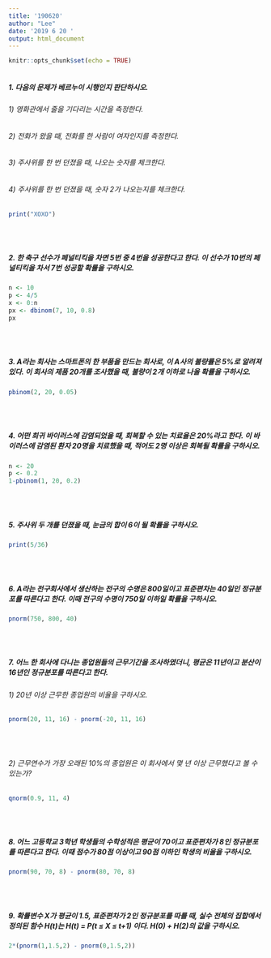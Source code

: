 ```yaml
---
title: '190620'
author: "Lee"
date: '2019 6 20 '
output: html_document
---
```


```r
knitr::opts_chunk$set(echo = TRUE)
```
```r

```

##### 1. 다음의 문제가 베르누이 시행인지 판단하시오.
###### 1) 영화관에서 줄을 기다리는 시간을 측정한다.
###### 2) 전화가 왔을 때, 전화를 한 사람이 여자인지를 측정한다.
###### 3) 주사위를 한 번 던졌을 때, 나오는 숫자를 체크한다.
###### 4) 주사위를 한 번 던졌을 때, 숫자 2가 나오는지를 체크한다.
```r
print("XOXO")
```
<br><br>

##### 2. 한 축구 선수가 페널티킥을 차면 5번 중 4번을 성공한다고 한다. 이 선수가 10번의 페널티킥을 차서 7번 성공할 확률을 구하시오.
```r
n <- 10
p <- 4/5
x <- 0:n
px <- dbinom(7, 10, 0.8)
px
```
<br><br>

##### 3. A라는 회사는 스마트폰의 한 부품을 만드는 회사로, 이 A사의 불량률은 5%로 알려져 있다. 이 회사의 제품 20개를 조사했을 때, 불량이 2개 이하로 나올 확률을 구하시오.
```r
pbinom(2, 20, 0.05)
```
<br><br>

##### 4. 어떤 희귀 바이러스에 감염되었을 때, 회복할 수 있는 치료율은 20%라고 한다. 이 바이러스에 감염된 환자 20명을 치료했을 때, 적어도 2명 이상은 회복될 확률을 구하시오.
```r
n <- 20
p <- 0.2
1-pbinom(1, 20, 0.2)
```
<br><br>

##### 5. 주사위 두 개를 던졌을 때, 눈금의 합이 6이 될 확률을 구하시오.
```r
print(5/36)
```
<br><br>

##### 6. A라는 전구회사에서 생산하는 전구의 수명은 800일이고 표준편차는 40일인 정규분포를 따른다고 한다. 이때 전구의 수명이 750일 이하일 확률을 구하시오.
```r
pnorm(750, 800, 40)
```
<br><br>

##### 7. 어느 한 회사에 다니는 종업원들의 근무기간을 조사하였더니, 평균은 11년이고 분산이 16년인 정규분포를 따른다고 한다.
###### 1) 20년 이상 근무한 종업원의 비율을 구하시오.
```r
pnorm(20, 11, 16) - pnorm(-20, 11, 16)
```
<br><br>

###### 2) 근무연수가 가장 오래된 10%의 종업원은 이 회사에서 몇 년 이상 근무했다고 볼 수 있는가?
```r
qnorm(0.9, 11, 4)
```
<br><br>

##### 8. 어느 고등학교 3학년 학생들의 수학성적은 평균이 70이고 표준편차가 8인 정규분포를 따른다고 한다.  이때 점수가 80점 이상이고 90점 이하인 학생의 비율을 구하시오.
```r
pnorm(90, 70, 8) - pnorm(80, 70, 8)
```
<br><br>

##### 9. 확률변수 X가 평균이 1.5, 표준편차가 2인 정규분포를 따를 때, 실수 전체의 집합에서 정의된 함수 H(t)는 H(t) = P(t ≤ X ≤ t+1) 이다. H(0) + H(2)의 값을 구하시오.
```r
2*(pnorm(1,1.5,2) - pnorm(0,1.5,2))
```
<br><br>